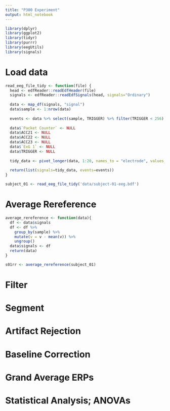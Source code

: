 ```yaml
---
title: "P300 Experiment"
output: html_notebook
---
```


```r
library(dplyr)
library(ggplot2)
library(tidyr)
library(purrr)
library(eegUtils)
library(signals)
```

# Load data

```r
read_eeg_file_tidy <- function(file) {
  head <- edfReader::readEdfHeader(file)
  signals <- edfReader::readEdfSignals(head, signals="Ordinary")
  
  data <- map_df(signals, "signal")
  data$sample <- 1:nrow(data)
  
  events <- data %>% select(sample, TRIGGER) %>% filter(TRIGGER < 256)
  
  data$`Packet Counter` <- NULL
  data$ACC21 <- NULL
  data$ACC22 <- NULL
  data$ACC23 <- NULL
  data$`ExG 1` <- NULL
  data$TRIGGER <- NULL
  
  tidy_data <- pivot_longer(data, 1:20, names_to = "electrode", values_to = "v") %>% select(sample, electrode, v)
  
  return(list(signals=tidy_data, events=events))
}

subject_01 <- read_eeg_file_tidy('data/subject-01-eeg.bdf')

```

# Average Rereference

```r
average_rereference <- function(data){
  df <- data$signals
  df <- df %>% 
    group_by(sample) %>% 
    mutate(v = v - mean(v)) %>%
    ungroup()
  data$signals <- df
  return(data)
}

s01rr <- average_rereference(subject_01)
```


# Filter





# Segment

# Artifact Rejection

# Baseline Correction

# Grand Average ERPs

# Statistical Analysis; ANOVAs